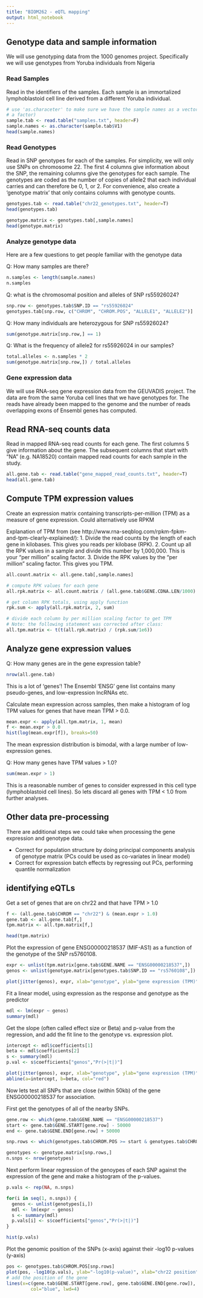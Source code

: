 ```yaml
---
title: "BIOM262 - eQTL mapping"
output: html_notebook
---
```



## Genotype data and sample information

We will use genotyping data from the 1000 genomes project. Specifically we will use genotypes from Yoruba individuals from Nigeria

### Read Samples

Read in the identifiers of the samples. Each sample is an immortalized lymphoblastoid cell line derived from a different Yoruba individual. 

```r
# use 'as.characeter' to make sure we have the sample names as a vector of character strings (rather than
# a factor)
sample.tab <- read.table("samples.txt", header=F)
sample.names <- as.character(sample.tab$V1)
head(sample.names)
```

### Read Genotypes

Read in SNP genotypes for each of the samples. For simplicity, we will only use SNPs on chromosome 22. The first 4 columns give information about the SNP, the remaining columns give the genotypes for each sample. The genotypes are coded as the number of copies of allele2 that each individual carries and can therefore be 0, 1, or 2. For convenience, also  create a 'genotype matrix' that only contains columns with genotype counts.


```r
genotypes.tab <- read.table("chr22_genotypes.txt", header=T)
head(genotypes.tab)

genotype.matrix <- genotypes.tab[,sample.names]
head(genotype.matrix)

```


### Analyze genotype data

Here are a few questions to get people familiar with the genotype data

Q: How many samples are there?
```r
n.samples <- length(sample.names)
n.samples
```

Q: what is the chromosomal position and alleles of SNP rs55926024? 
```r
snp.row <- genotypes.tab$SNP.ID == "rs55926024"
genotypes.tab[snp.row, c("CHROM", "CHROM.POS", "ALLELE1", "ALLELE2")]
```


Q: How many individuals are heterozygous for SNP rs55926024?

```r
sum(genotype.matrix[snp.row,] == 1)
```

Q: What is the frequency of allele2 for rs55926024 in our samples?

```r
total.alleles <- n.samples * 2
sum(genotype.matrix[snp.row,]) / total.alleles
```


### Gene expression data

We will use RNA-seq gene expression data from the GEUVADIS project. The data are from the same Yoruba cell lines that we have genotypes for. The reads have already been mapped to the genome and the number of reads overlapping exons of Ensembl genes has computed.

## Read RNA-seq counts data

Read in mapped RNA-seq read counts for each gene. The first columns 5 give information about the gene. The subsequent columns that start with "NA" (e.g. NA18520) contain mapped read counts for  each sample in the study. 

```r
all.gene.tab <- read.table("gene_mapped_read_counts.txt", header=T)
head(all.gene.tab)

```

## Compute TPM expression values
Create an expression matrix containing transcripts-per-million (TPM) as a measure of gene expression. Could alternatively use RPKM

Explanation of TPM from (see http://www.rna-seqblog.com/rpkm-fpkm-and-tpm-clearly-explained/):
1. Divide the read counts by the length of each gene in kilobases. 
This gives you reads per kilobase (RPK).
2. Count up all the RPK values in a sample and divide this number by 1,000,000. This is your “per million” scaling factor.
3. Divide the RPK values by the “per million” scaling factor. This gives you TPM.


```r
all.count.matrix <- all.gene.tab[,sample.names]

# compute RPK values for each gene
all.rpk.matrix <- all.count.matrix / (all.gene.tab$GENE.CDNA.LEN/1000)

# get column RPK totals, using apply function
rpk.sum <- apply(all.rpk.matrix, 2, sum)

# divide each column by per million scaling factor to get TPM
# Note: the following statement was corrected after class:
all.tpm.matrix <- t(t(all.rpk.matrix) / (rpk.sum/1e6))
```

## Analyze gene expression values

Q: How many genes are in the gene expression table?

```r
nrow(all.gene.tab)
```

This is a lot of 'genes'! The Ensembl 'ENSG' gene list contains many pseudo-genes, and low-expression lncRNAs etc.

Calculate mean expression across samples, then make a histogram of log TPM values for genes that have 
mean TPM > 0.0.

```r
mean.expr <- apply(all.tpm.matrix, 1, mean)
f <- mean.expr > 0.0
hist(log(mean.expr[f]), breaks=50)
```

The mean expression distribution is bimodal, with a large number of low-expression genes.

Q: How many genes have TPM values > 1.0?

```r
sum(mean.expr > 1)
```

This is a reasonable number of genes to consider expressed in this cell type (lymphoblastoid cell lines). So lets discard all genes with TPM < 1.0 from further analyses.

## Other data pre-processing

There are additional steps we could take when processing the gene expression and genotype data.

- Correct for population structure by doing principal components analysis of genotype matrix (PCs could be used as co-variates in linear model)
- Correct for expression batch effects by regressing out PCs, performing quantile normalization


## identifying eQTLs

Get a set of genes that are on chr22 and that have TPM > 1.0

```r
f <- (all.gene.tab$CHROM == "chr22") & (mean.expr > 1.0)
gene.tab <- all.gene.tab[f,]
tpm.matrix <- all.tpm.matrix[f,] 

head(tpm.matrix)
```


Plot the expression of gene ENSG00000218537 (MIF-AS1) as a function of the genotype of the SNP rs5760108. 

```r
expr <- unlist(tpm.matrix[gene.tab$GENE.NAME == "ENSG00000218537",])
genos <- unlist(genotype.matrix[genotypes.tab$SNP.ID == "rs5760108",])

plot(jitter(genos), expr, xlab="genotype", ylab="gene expression (TPM)")
```

Fit a linear model, using expression as the response and genotype as the predictor

```r
mdl <- lm(expr ~ genos)
summary(mdl)
```

Get the slope (often called effect size or Beta) and p-value from the regression, and add the fit line to the genotype vs. expression plot.

```r
intercept <- mdl$coefficients[1]
beta <- mdl$coefficients[2]
s <- summary(mdl)
p.val <- s$coefficients["genos","Pr(>|t|)"]

plot(jitter(genos), expr, xlab="genotype", ylab="gene expression (TPM)")
abline(a=intercept, b=beta, col="red")
```

Now lets test all SNPs that are close (within 50kb) of the gene ENSG00000218537 for association.

First get the genotypes of all of the nearby SNPs.

```r
gene.row <- which(gene.tab$GENE.NAME == "ENSG00000218537")
start <- gene.tab$GENE.START[gene.row] - 50000
end <- gene.tab$GENE.END[gene.row] + 50000

snp.rows <- which(genotypes.tab$CHROM.POS >= start & genotypes.tab$CHROM.POS <= end)

genotypes <- genotype.matrix[snp.rows,]
n.snps <- nrow(genotypes)
```

Next perform linear regression of the genoypes of each SNP against the expression of the gene and make a histogram of the p-values.

```r
p.vals <- rep(NA, n.snps)

for(i in seq(1, n.snps)) {
  genos <- unlist(genotypes[i,])
  mdl <- lm(expr ~ genos)
  s <- summary(mdl)
  p.vals[i] <- s$coefficients["genos","Pr(>|t|)"]
}

hist(p.vals)
```


Plot the genomic position of the SNPs (x-axis) against their -log10 p-values (y-axis)


```r
pos <- genotypes.tab$CHROM.POS[snp.rows]
plot(pos, -log10(p.vals), ylab="-log10(p-value)", xlab="chr22 position")
# add the position of the gene
lines(x=c(gene.tab$GENE.START[gene.row], gene.tab$GENE.END[gene.row]), y=c(0,0), 
         col="blue", lwd=4)
```


